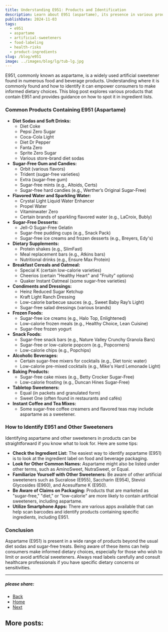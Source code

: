 ```yaml
---
title: Understanding E951: Products and Identification
description: Learn about E951 (aspartame), its presence in various products, and how to identify it in food labeling.
publishDate: 2024-11-03
tags:
  - e951
  - aspartame
  - artificial-sweeteners
  - food-labeling
  - health-risks
  - product-ingredients
slug: /blog/e951
image: ../images/blog/lg/tub-lg.jpg
---
```


E951, commonly known as aspartame, is a widely used artificial sweetener found in numerous food and beverage products. Understanding where it is commonly found and how to identify it can empower consumers to make informed dietary choices. This blog post explores various products that contain E951 and provides guidance on how to spot it in ingredient lists.

### Common Products Containing E951 (Aspartame)

*   **Diet Sodas and Soft Drinks:**
    *   Diet Coke
    *   Pepsi Zero Sugar
    *   Coca-Cola Light
    *   Diet Dr Pepper
    *   Fanta Zero
    *   Sprite Zero Sugar
    *   Various store-brand diet sodas
*   **Sugar-Free Gum and Candies:**
    *   Orbit (various flavors)
    *   Trident (sugar-free varieties)
    *   Extra (sugar-free gum)
    *   Sugar-free mints (e.g., Altoids, Certs)
    *   Sugar-free hard candies (e.g., Werther’s Original Sugar-Free)
*   **Flavored Water and Sparkling Water:**
    *   Crystal Light Liquid Water Enhancer
    *   Propel Water
    *   Vitaminwater Zero
    *   Certain brands of sparkling flavored water (e.g., LaCroix, Bubly)
*   **Sugar-Free Desserts:**
    *   Jell-O Sugar-Free Gelatin
    *   Sugar-free pudding cups (e.g., Snack Pack)
    *   Sugar-free ice creams and frozen desserts (e.g., Breyers, Edy's)
*   **Dietary Supplements:**
    *   Protein shakes (e.g., SlimFast)
    *   Meal replacement bars (e.g., Atkins bars)
    *   Nutritional drinks (e.g., Ensure Max Protein)
*   **Breakfast Cereals and Oatmeal:**
    *   Special K (certain low-calorie varieties)
    *   Cheerios (certain "Healthy Heart" and "Fruity" options)
    *   Quaker Instant Oatmeal (some sugar-free varieties)
*   **Condiments and Dressings:**
    *   Heinz Reduced Sugar Ketchup
    *   Kraft Light Ranch Dressing
    *   Low-calorie barbecue sauces (e.g., Sweet Baby Ray’s Light)
    *   Sugar-free salad dressings (various brands)
*   **Frozen Foods:**
    *   Sugar-free ice creams (e.g., Halo Top, Enlightened)
    *   Low-calorie frozen meals (e.g., Healthy Choice, Lean Cuisine)
    *   Sugar-free frozen yogurt
*   **Snack Foods:**
    *   Sugar-free snack bars (e.g., Nature Valley Crunchy Granola Bars)
    *   Sugar-free or low-calorie popcorn (e.g., Popcorners)
    *   Low-calorie chips (e.g., Popchips)
*   **Alcoholic Beverages:**
    *   Certain sugar-free mixers for cocktails (e.g., Diet tonic water)
    *   Low-calorie pre-mixed cocktails (e.g., Mike's Hard Lemonade Light)
*   **Baking Products:**
    *   Sugar-free cake mixes (e.g., Betty Crocker Sugar-Free)
    *   Low-calorie frosting (e.g., Duncan Hines Sugar-Free)
*   **Tabletop Sweeteners:**
    *   Equal (in packets and granulated form)
    *   Sweet One (often found in restaurants and cafés)
*   **Instant Coffee and Tea Mixes:**
    *   Some sugar-free coffee creamers and flavored teas may include aspartame as a sweetener.

### How to Identify E951 and Other Sweeteners

Identifying aspartame and other sweeteners in products can be straightforward if you know what to look for. Here are some tips:

*   **Check the Ingredient List:** The easiest way to identify aspartame (E951) is to look at the ingredient label on food and beverage packaging.
*   **Look for Other Common Names:** Aspartame might also be listed under other terms, such as AminoSweet, NutraSweet, or Equal.
*   **Familiarize Yourself with Other Sweeteners:** Be aware of other artificial sweeteners such as Sucralose (E955), Saccharin (E954), Steviol Glycosides (E960), and Acesulfame K (E950).
*   **Be Aware of Claims on Packaging:** Products that are marketed as "sugar-free," "diet," or "low-calorie" are more likely to contain artificial sweeteners, including aspartame.
*   **Utilize Smartphone Apps:** There are various apps available that can help scan barcodes and identify products containing specific ingredients, including E951.

### Conclusion

Aspartame (E951) is present in a wide range of products beyond the usual diet sodas and sugar-free treats. Being aware of these items can help consumers make informed dietary choices, especially for those who wish to limit or avoid artificial sweeteners. Always read labels carefully and consult healthcare professionals if you have specific dietary concerns or sensitivities.

* * *

  

##### please share:

*   [Back](javascript:void\(0\);)
*   [Home](/)
*   [Next](#)

  

## More posts:
